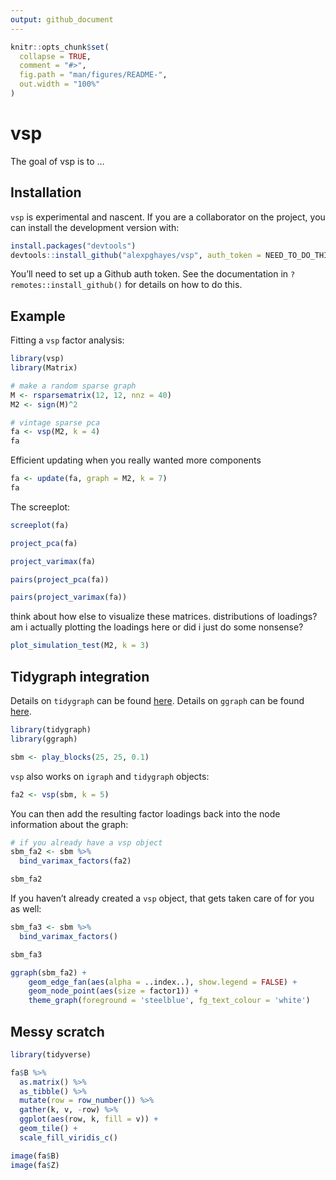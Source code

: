 ```yaml
---
output: github_document
---
```


<!-- README.md is generated from README.Rmd. Please edit that file -->

```r
knitr::opts_chunk$set(
  collapse = TRUE,
  comment = "#>",
  fig.path = "man/figures/README-",
  out.width = "100%"
)
```
# vsp

The goal of vsp is to ...

## Installation

`vsp` is experimental and nascent. If you are a collaborator on the project, you can install the development version with:

``` r
install.packages("devtools")
devtools::install_github("alexpghayes/vsp", auth_token = NEED_TO_DO_THIS)
```

You'll need to set up a Github auth token. See the documentation in `?remotes::install_github()` for details on how to do this.

## Example

Fitting a `vsp` factor analysis:

```r
library(vsp)
library(Matrix)

# make a random sparse graph
M <- rsparsematrix(12, 12, nnz = 40)
M2 <- sign(M)^2

# vintage sparse pca
fa <- vsp(M2, k = 4)
fa
```

Efficient updating when you really wanted more components

```r
fa <- update(fa, graph = M2, k = 7)
fa
```

The screeplot:

```r
screeplot(fa)
```

```r
project_pca(fa)
```

```r
project_varimax(fa)
```

```r
pairs(project_pca(fa))
```

```r
pairs(project_varimax(fa))
```

think about how else to visualize these matrices. distributions of loadings? am i actually plotting the loadings here or did i just do some nonsense?

```r
plot_simulation_test(M2, k = 3)
```


## Tidygraph integration

Details on `tidygraph` can be found [here][tidygraph]. Details on `ggraph` can be found [here][ggraph].

[tidygraph]: https://www.data-imaginist.com/2017/introducing-tidygraph/
[ggraph]: https://www.data-imaginist.com/2017/ggraph-introduction-layouts/

```r
library(tidygraph)
library(ggraph)

sbm <- play_blocks(25, 25, 0.1)
```

`vsp` also works on `igraph` and `tidygraph` objects:

```r
fa2 <- vsp(sbm, k = 5)
```

You can then add the resulting factor loadings back into the node information about the graph:

```r
# if you already have a vsp object
sbm_fa2 <- sbm %>% 
  bind_varimax_factors(fa2)

sbm_fa2
```

If you haven't already created a `vsp` object, that gets taken care of for you as well:

```r
sbm_fa3 <- sbm %>% 
  bind_varimax_factors()

sbm_fa3
```

```r
ggraph(sbm_fa2) + 
    geom_edge_fan(aes(alpha = ..index..), show.legend = FALSE) + 
    geom_node_point(aes(size = factor1)) + 
    theme_graph(foreground = 'steelblue', fg_text_colour = 'white')
```


## Messy scratch

```r
library(tidyverse)

fa$B %>%
  as.matrix() %>%
  as_tibble() %>%
  mutate(row = row_number()) %>%
  gather(k, v, -row) %>%
  ggplot(aes(row, k, fill = v)) +
  geom_tile() +
  scale_fill_viridis_c()

image(fa$B)
image(fa$Z)
```
